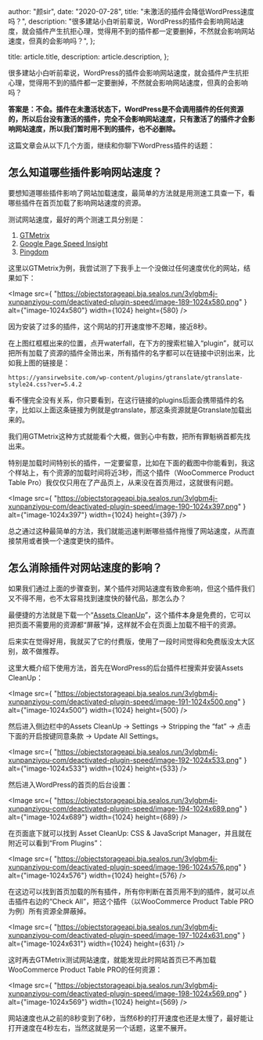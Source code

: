
  author: "颜sir",
  date: "2020-07-28",
  title: "未激活的插件会降低WordPress速度吗？",
  description:
    "很多建站小白听前辈说，WordPress的插件会影响网站速度，就会插件产生抗拒心理，觉得用不到的插件都一定要删掉，不然就会影响网站速度，但真的会影响吗？",
};

  title: article.title,
  description: article.description,
};


很多建站小白听前辈说，WordPress的插件会影响网站速度，就会插件产生抗拒心理，觉得用不到的插件都一定要删掉，不然就会影响网站速度，但真的会影响吗？

**答案是：不会。插件在未激活状态下，WordPress是不会调用插件的任何资源的，所以后台没有激活的插件，完全不会影响网站速度，只有激活了的插件才会影响网站速度，所以我们暂时用不到的插件，也不必删除。**

这篇文章会从以下几个方面，继续和你聊下WordPress插件的话题：

<Toc toc={toc} />

## 怎么知道哪些插件影响网站速度？

要想知道哪些插件影响了网站加载速度，最简单的方法就是用测速工具查一下，看哪些插件在首页加载了影响网站速度的资源。

测试网站速度，最好的两个测速工具分别是：

1. [GTMetrix](https://gtmetrix.com/)
2. [Google Page Speed Insight](https://developers.google.com/speed/pagespeed/insights/)
3. [Pingdom](https://www.pingdom.com/)

这里以GTMetrix为例，我尝试测了下我手上一个没做过任何速度优化的网站，结果如下：

<Image
  src={
    "https://objectstorageapi.bja.sealos.run/3vlgbm4j-xunpanziyou-com/deactivated-plugin-speed/image-189-1024x580.png"
  }
  alt={"image-1024x580"}
  width={1024}
  height={580}
/>

因为安装了过多的插件，这个网站的打开速度惨不忍睹，接近8秒。

在上图红框框出来的位置，点开waterfall，在下方的搜索栏输入“plugin”，就可以把所有加载了资源的插件全筛出来，所有插件的名字都可以在链接中识别出来，比如我上图的链接是：

```
https://yansirwebsite.com/wp-content/plugins/gtranslate/gtranslate-style24.css?ver=5.4.2
```

看不懂完全没有关系，你只要看到，在这行链接的plugins后面会携带插件的名字，比如以上面这条链接为例就是gtranslate，那这条资源就是Gtranslate加载出来的。

我们用GTMetrix这种方式就能看个大概，做到心中有数，把所有罪魁祸首都先找出来。

特别是加载时间特别长的插件，一定要留意，比如在下面的截图中你能看到，我这个样站上，有个资源的加载时间将近3秒，而这个插件（WooCommerce Product Table Pro）我仅仅只用在了产品页上，从来没在首页用过，这就很有问题。

<Image
  src={
    "https://objectstorageapi.bja.sealos.run/3vlgbm4j-xunpanziyou-com/deactivated-plugin-speed/image-190-1024x397.png"
  }
  alt={"image-1024x397"}
  width={1024}
  height={397}
/>

总之通过这种最简单的方法，我们就能迅速判断哪些插件拖慢了网站速度，从而直接禁用或者换一个速度更快的插件。

## 怎么消除插件对网站速度的影响？

如果我们通过上面的步骤查到，某个插件对网站速度有致命影响，但这个插件我们又不得不用，也不太容易找到速度快的替代品，那怎么办？

最便捷的方法就是下载一个“[Assets CleanUp](https://wordpress.org/plugins/wp-asset-clean-up/)”，这个插件本身是免费的，它可以把页面不需要用的资源都“屏蔽”掉，这样就不会在页面上加载不相干的资源。

后来实在觉得好用，我就买了它的付费版，使用了一段时间觉得和免费版没太大区别，故不做推荐。

这里大概介绍下使用方法，首先在WordPress的后台插件栏搜索并安装Assets CleanUp：

<Image
  src={
    "https://objectstorageapi.bja.sealos.run/3vlgbm4j-xunpanziyou-com/deactivated-plugin-speed/image-191-1024x500.png"
  }
  alt={"image-1024x500"}
  width={1024}
  height={500}
/>

然后进入侧边栏中的Assets CleanUp → Settings → Stripping the “fat” → 点击下面的开启按键同意条款 → Update All Settings。

<Image
  src={
    "https://objectstorageapi.bja.sealos.run/3vlgbm4j-xunpanziyou-com/deactivated-plugin-speed/image-192-1024x533.png"
  }
  alt={"image-1024x533"}
  width={1024}
  height={533}
/>

然后进入WordPress的首页的后台设置：

<Image
  src={
    "https://objectstorageapi.bja.sealos.run/3vlgbm4j-xunpanziyou-com/deactivated-plugin-speed/image-194-1024x689.png"
  }
  alt={"image-1024x689"}
  width={1024}
  height={689}
/>

在页面底下就可以找到 Asset CleanUp: CSS & JavaScript Manager，并且就在附近可以看到“From Plugins”：

<Image
  src={
    "https://objectstorageapi.bja.sealos.run/3vlgbm4j-xunpanziyou-com/deactivated-plugin-speed/image-196-1024x576.png"
  }
  alt={"image-1024x576"}
  width={1024}
  height={576}
/>

在这边可以找到首页加载的所有插件，所有你判断在首页用不到的插件，就可以点击插件右边的“Check All”，把这个插件（以WooCommerce Product Table PRO为例）所有资源全屏蔽掉。

<Image
  src={
    "https://objectstorageapi.bja.sealos.run/3vlgbm4j-xunpanziyou-com/deactivated-plugin-speed/image-197-1024x631.png"
  }
  alt={"image-1024x631"}
  width={1024}
  height={631}
/>

这时再去GTMetrix测试网站速度，就能发现此时网站首页已不再加载WooCommerce Product Table PRO的任何资源：

<Image
  src={
    "https://objectstorageapi.bja.sealos.run/3vlgbm4j-xunpanziyou-com/deactivated-plugin-speed/image-198-1024x569.png"
  }
  alt={"image-1024x569"}
  width={1024}
  height={569}
/>

网站速度也从之前的8秒变到了6秒，当然6秒的打开速度也还是太慢了，最好能让打开速度在4秒左右，当然这就是另一个话题，这里不展开。
